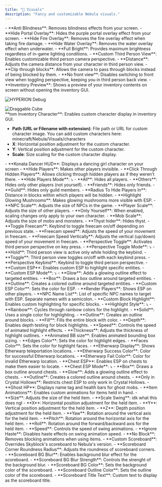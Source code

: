 ```yaml
---
title: "🎨 Visuals"
description: "Fancy and customizable Nebula visuals."
---
```


<Accordion title="Visuals" icon="eye" iconType="duotone">
  - **Anti Blindness**: Removes blindness effects from your screen.
  - **Hide Portal Overlay**: Hides the purple portal overlay effect from your screen.
  - **Hide Fire Overlay**: Removes the fire overlay effect when taking fire damage.
  - **Hide Water Overlay**: Removes the water overlay effect when underwater.
  - **Full Bright**: Provides maximum brightness regardless of in-game lighting conditions.
</Accordion>

<Accordion title="Custom Third Person View" icon="video" iconType="duotone">
  - **Custom Third Person View**: Enables customizable third person camera perspective.
  - **Distance**: Adjusts the camera distance from your character in third person view.
  - **Clip through blocks**: Allows the camera to pass through blocks instead of being blocked by them.
  - **No front view**: Disables switching to front view when toggling perspective, keeping you in third person back view.
</Accordion>

<Accordion title="Inventory Preview" icon="box-open" iconType="duotone">
  - **Inventory Preview**: Shows a preview of your inventory contents on screen without opening the inventory GUI.

  ![HYPERION Debug](/HYPERION_normal.gif)

  <script>
  document.addEventListener('DOMContentLoaded', function() {
      const img = document.querySelector('img[alt="HYPERION Debug"]');
      console.log('Mintlify processed URL:', img ? img.src : 'not found');
      // Copy this URL and use it directly in your HTML
  });
  </script>

  <div id="inventory-preview">
  <div class="inventory-body">
  <div class="inventory-container">
  <div class="inventory-grid-container">
  <div class="inventory-grid-item">
  <img
    class="inventory-draggable-item"
    src="/HYPERION_normal.gif"
    alt="Draggable Cube"
  />

  </div>

  <div class="inventory-grid-item" />

  <div class="inventory-grid-item" />

  <div class="inventory-grid-item" />

  <div class="inventory-grid-item" />

  <div class="inventory-grid-item" />

  <div class="inventory-grid-item" />

  <div class="inventory-grid-item" />

  <div class="inventory-grid-item" />

  <div class="inventory-grid-item" />

  <div class="inventory-grid-item" />

  <div class="inventory-grid-item" />

  <div class="inventory-grid-item" />

  <div class="inventory-grid-item" />

  <div class="inventory-grid-item" />

  <div class="inventory-grid-item" />

  <div class="inventory-grid-item" />

  <div class="inventory-grid-item" />

  <div class="inventory-grid-item" />

  <div class="inventory-grid-item" />

  <div class="inventory-grid-item" />

  <div class="inventory-grid-item" />

  <div class="inventory-grid-item" />

  <div class="inventory-grid-item" />

  </div>

  </div>

  </div>

  </div>
</Accordion>

<Accordion title="Custom Inventory Character" icon="user" iconType="duotone">
  **tom Inventory Character**: Enables custom character display in inventory GUI.

  - **Path (URL or Filename with extension)**: File path or URL for custom character image. You can add custom characters here: minecraft/Nebula/Visuals/characters
  - **X**: Horizontal position adjustment for the custom character.
  - **Y**: Vertical position adjustment for the custom character.
  - **Scale**: Size scaling for the custom character display.
</Accordion>

<Accordion title="General" icon="gear" iconType="duotone">
  - **Konata Dancer HUD**: Displays a dancing girl character on your screen
  - **Hide Players**: Makes other players invisible.
  - **Click Through Hidden Players**: Allows clicking through hidden players as if they weren't there.
  - **Hide Players Mode**: ⤵

  <Expandable title="Hide Players Options">
    - **All**: Hides all players.
    - **Others**: Hides only other players (not yourself).
    - **Friends**: Hides only friends.
    - **Guild**: Hides only guild members.
  </Expandable>
  - **Radius To Hide Players In**: Distance in blocks within which players will be hidden.
  - **Highlight Glowing Mushrooms**: Makes glowing mushrooms more visible with ESP.
</Accordion>

<Accordion title="Scale" icon="expand" iconType="duotone">
  - **NPC Scale**: Adjusts the size of NPCs in the game.
  - **Player Scale**: Adjusts the size of other players.
  - **Only Yourself**: When enabled, scaling changes only apply to your own character.
  - **Mob Scale**: Adjusts the size of mobs and monsters.
</Accordion>

<Accordion title="Thyst Hider" icon="eye-slash" iconType="duotone">
  - **Thyst hider**: Hides thyst.
</Accordion>

<Accordion title="Freecam" icon="camcorder" iconType="duotone">
  - **Toggle Freecam**: Keybind to toggle freecam on/off depending on previous state.
  - **Freecam speed**: Adjusts the speed of your movement in freecam.
  - **Freecam Speed Vertically**: Adjusts the vertical (up/down) speed of your movement in freecam.
</Accordion>

<Accordion title="Perspective Toggle" icon="camera" iconType="duotone">
  - **Perspective Toggle**: Activates third person perspective on key press.
  - **Perspective Toggle Mode**: ⤵

  <Expandable title="Toggle Modes">
    - **Hold**: Third person view is active only while holding the keybind.
    - **Toggle**: Third person view toggles on/off with each keybind press.
  </Expandable>
  - **Perspective Keybind**: Keybind to toggle third person perspective.
</Accordion>

<Accordion title="Custom ESP" icon="radar" iconType="duotone">
  - **Custom ESP**: Enables custom ESP to highlight specific entities.
  - **Custom ESP Mode**: ⤵

  <Expandable title="ESP Modes">
    - **Glow**: Adds a glowing outline effect to targeted entities.
    - **Box**: Draws a box outline around targeted entities.
    - **Outline**: Creates a colored outline around targeted entities.
  </Expandable>
  - **Custom ESP Color**: Sets the color for ESP.
  - **Render Players**: Shows ESP on other players.
  - **NPC Name List**: List of specific NPC names to target with ESP. Separate names with a semicolon.
</Accordion>

<Accordion title="Custom Block Highlight" icon="cube" iconType="duotone">
  - **Custom Block Highlight**: Enables custom highlighting for specific blocks.
  - **Highlight Style**: ⤵

  <Expandable title="Highlight Styles">
    - **Rainbow**: Cycles through rainbow colors for the highlight.
    - **Solid**: Uses a single color for highlighting.
    - **Outline**: Creates an outline around blocks.
    - **Fill**: Fills the entire block with color.
  </Expandable>
  - **Depth**: Enables depth testing for block highlights.
  - **Speed**: Controls the speed of animated highlight effects.
  - **Thickness**: Adjusts the thickness of highlight outlines.
  - **Animated BB size**: Enables animated bounding box sizing.
  - **Edges Color**: Sets the color for highlight edges.
  - **Faces Color**: Sets the color for highlight faces.
  - **Etherwarp Display**: Shows Etherwarp teleportation locations.
  - **Etherwarp Success Color**: Color for successful Etherwarp locations.
  - **Etherwarp Fail Color**: Color for invalid Etherwarp location.
</Accordion>

<Accordion title="Chest ESP" icon="treasure-chest" iconType="duotone">
  - **Chest ESP**: Enables ESP on chests to make them easier to locate.
  - **Chest ESP Mode**: ⤵

  <Expandable title="ESP Modes">
    - **Box**: Draws a box outline around chests.
    - **Glow**: Adds a glowing outline effect to chests.
    - **Outline**: Creates a colored outline around chests.
  </Expandable>
  - **Only in Crystal Hollows**: Restricts chest ESP to only work in Crystal Hollows.
</Accordion>

<Accordion title="Ghost HP" icon="ghost" iconType="duotone">
  - **Ghost HP**: Displays name tag and health bars for ghost mobs.
</Accordion>

<Accordion title="Item Animation" icon="hand" iconType="duotone">
  - **Item Animations**: Enables custom animations for items held in hand.
  - **Size**: Adjusts the size of the held item.
  - **Scale Swing**: idk what this does ngl
  - **X**: Horizontal position adjustment for the held item.
  - **Y**: Vertical position adjustment for the held item.
  - **Z**: Depth position adjustment for the held item.
  - **Yaw**: Rotation around the vertical axis for the held item.
  - **Pitch**: Rotation around the horizontal axis for the held item.
  - **Roll**: Rotation around the forward/backward axis for the held item.
  - **Speed**: Controls the speed of swing animations.
  - **Ignore Haste**: Disables haste effects on swing animation speed.
  - **No Block**: Removes blocking animations when using items.
</Accordion>

<Accordion title="Custom Scoreboard" icon="list" iconType="duotone">
  - **Custom Scoreboard**: Overrides Skyblock's scoreboard to Nebula's version.
  - **Scoreboard Corner Roundness Radius**: Adjusts the roundness of scoreboard corners.
  - **Scoreboard BG Blur**: Enables background blur effect for the scoreboard.
  - **Scoreboard BG Blur Strength**: Controls the strenght of the background blur.
  - **Scoreboard BG Color**: Sets the background color of the scoreboard.
  - **Scoreboard Outline Color**: Sets the outline color of the scoreboard.
  - **Scoreboard Title Text**: Custom text to display as the scoreboard title.
</Accordion>